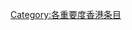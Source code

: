 {{catmore1|[[Wikipedia:香港专题|Wikipedia:香港专题]]}}
{{Articles by Importance|topic=香港|project=香港|format=toc}}
{{CategoryTOC}}
{{cat importance | topic=香港|class=极低|sort=香港}}
{{emptycat}}

[[Category:各重要度香港条目|Category:各重要度香港条目]]